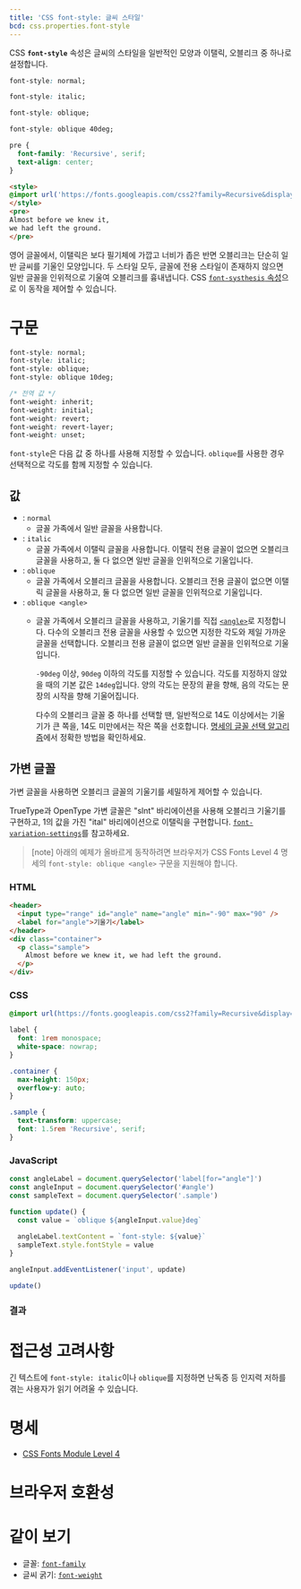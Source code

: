 ```yaml
---
title: 'CSS font-style: 글씨 스타일'
bcd: css.properties.font-style
---
```


CSS **`font-style`** 속성은 글씨의 스타일을 일반적인 모양과 이탤릭, 오블리크 중 하나로 설정합니다.

<CSSDemo selector="pre{$}">

```css
font-style: normal;
```

```css
font-style: italic;
```

```css
font-style: oblique;
```

```css
font-style: oblique 40deg;
```

```css hidden
pre {
  font-family: 'Recursive', serif;
  text-align: center;
}
```

```html
<style>
@import url('https://fonts.googleapis.com/css2?family=Recursive&display=swap');
</style>
<pre>
Almost before we knew it,
we had left the ground.
</pre>
```

</CSSDemo>

영어 글꼴에서, 이탤릭은 보다 필기체에 가깝고 너비가 좁은 반면 오블리크는 단순히 일반 글씨를 기울인 모양입니다. 두 스타일 모두, 글꼴에 전용 스타일이 존재하지 않으면 일반 글꼴을 인위적으로 기울여 오블리크를 흉내냅니다. CSS [`font-systhesis` 속성](https://developer.mozilla.org/en-US/docs/Web/CSS/font-synthesis)으로 이 동작을 제어할 수 있습니다.

# 구문

```css
font-style: normal;
font-style: italic;
font-style: oblique;
font-style: oblique 10deg;

/* 전역 값 */
font-weight: inherit;
font-weight: initial;
font-weight: revert;
font-weight: revert-layer;
font-weight: unset;
```

`font-style`은 다음 값 중 하나를 사용해 지정할 수 있습니다. `oblique`를 사용한 경우 선택적으로 각도를 함께 지정할 수 있습니다.

## 값

- : `normal`
  - 글꼴 가족에서 일반 글꼴을 사용합니다.
- : `italic`
  - 글꼴 가족에서 이탤릭 글꼴을 사용합니다. 이탤릭 전용 글꼴이 없으면 오블리크 글꼴을 사용하고, 둘 다 없으면 일반 글꼴을 인위적으로 기울입니다.
- : `oblique`
  - 글꼴 가족에서 오블리크 글꼴을 사용합니다. 오블리크 전용 글꼴이 없으면 이탤릭 글꼴을 사용하고, 둘 다 없으면 일반 글꼴을 인위적으로 기울입니다.
- : `oblique <angle>`
  - 글꼴 가족에서 오블리크 글꼴을 사용하고, 기울기를 직접 [`<angle>`](https://developer.mozilla.org/en-US/docs/Web/CSS/angle)로 지정합니다. 다수의 오블리크 전용 글꼴을 사용할 수 있으면 지정한 각도와 제일 가까운 글꼴을 선택합니다. 오블리크 전용 글꼴이 없으면 일반 글꼴을 인위적으로 기울입니다.

    `-90deg` 이상, `90deg` 이하의 각도를 지정할 수 있습니다. 각도를 지정하지 않았을 때의 기본 값은 `14deg`입니다. 양의 각도는 문장의 끝을 향해, 음의 각도는 문장의 시작을 향해 기울어집니다.

    다수의 오블리크 글꼴 중 하나를 선택할 땐, 일반적으로 14도 이상에서는 기울기가 큰 쪽을, 14도 미만에서는 작은 쪽을 선호합니다. [명세의 글꼴 선택 알고리즘](https://drafts.csswg.org/css-fonts-4/#font-matching-algorithm)에서 정확한 방법을 확인하세요.

## 가변 글꼴

가변 글꼴을 사용하면 오블리크 글꼴의 기울기를 세밀하게 제어할 수 있습니다.

TrueType과 OpenType 가변 글꼴은 "slnt" 바리에이션을 사용해 오블리크 기울기를 구현하고, 1의 값을 가진 "ital" 바리에이션으로 이탤릭을 구현합니다. [`font-variation-settings`](https://developer.mozilla.org/en-US/docs/Web/CSS/font-variation-settings)를 참고하세요.

> [note] 아래의 예제가 올바르게 동작하려면 브라우저가 CSS Fonts Level 4 명세의 `font-style: oblique <angle>` 구문을 지원해야 합니다.

### HTML

```html name=variable
<header>
  <input type="range" id="angle" name="angle" min="-90" max="90" />
  <label for="angle">기울기</label>
</header>
<div class="container">
  <p class="sample">
    Almost before we knew it, we had left the ground.
  </p>
</div>
```

### CSS

```css name=variable
@import url(https://fonts.googleapis.com/css2?family=Recursive&display=swap);

label {
  font: 1rem monospace;
  white-space: nowrap;
}

.container {
  max-height: 150px;
  overflow-y: auto;
}

.sample {
  text-transform: uppercase;
  font: 1.5rem 'Recursive', serif;
}
```

### JavaScript

```js name=variable
const angleLabel = document.querySelector('label[for="angle"]')
const angleInput = document.querySelector('#angle')
const sampleText = document.querySelector('.sample')

function update() {
  const value = `oblique ${angleInput.value}deg`
  
  angleLabel.textContent = `font-style: ${value}`
  sampleText.style.fontStyle = value
}

angleInput.addEventListener('input', update)

update()
```

### 결과

<LiveExample name="variable" height={160} />

# 접근성 고려사항

긴 텍스트에 `font-style: italic`이나 `oblique`를 지정하면 난독증 등 인지력 저하를 겪는 사용자가 읽기 어려울 수 있습니다.

# 명세

- [CSS Fonts Module Level 4](https://drafts.csswg.org/css-fonts/#font-style-prop)

# 브라우저 호환성

<BrowserCompat data={props.bcd} />

# 같이 보기

- 글꼴: [`font-family`](./font-family)
- 글씨 굵기: [`font-weight`](./font-weight)
